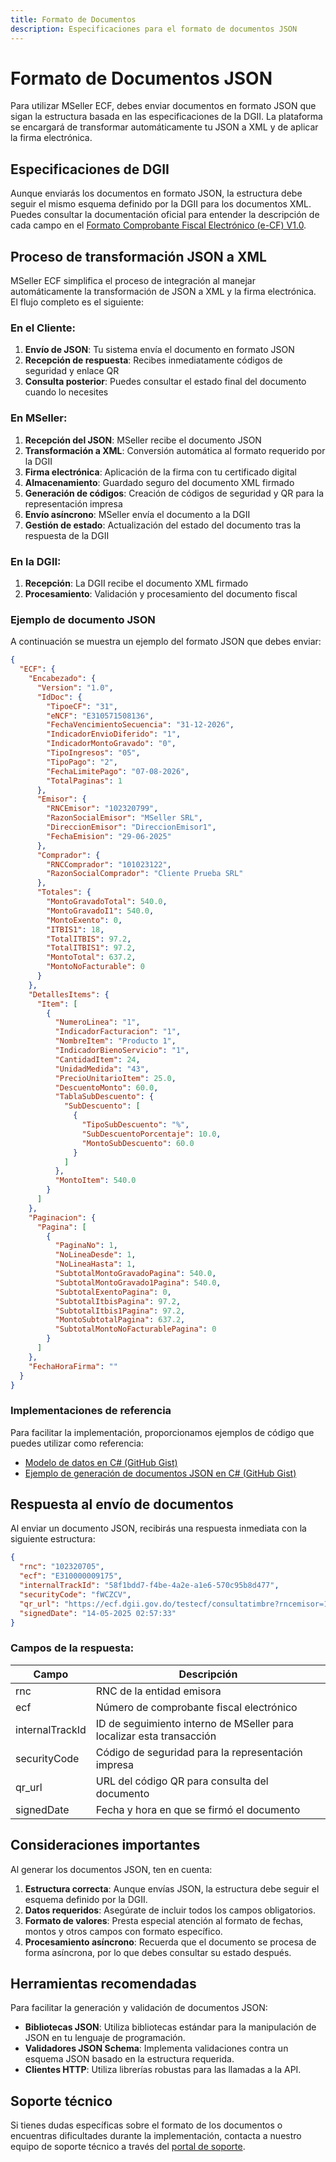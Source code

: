 ```yaml
---
title: Formato de Documentos
description: Especificaciones para el formato de documentos JSON
---
```


# Formato de Documentos JSON

Para utilizar MSeller ECF, debes enviar documentos en formato JSON que sigan la estructura basada en las especificaciones de la DGII. La plataforma se encargará de transformar automáticamente tu JSON a XML y de aplicar la firma electrónica.

## Especificaciones de DGII

Aunque enviarás los documentos en formato JSON, la estructura debe seguir el mismo esquema definido por la DGII para los documentos XML. Puedes consultar la documentación oficial para entender la descripción de cada campo en el [Formato Comprobante Fiscal Electrónico (e-CF) V1.0](<https://dgii.gov.do/cicloContribuyente/facturacion/comprobantesFiscalesElectronicosE-CF/Documentacin%20sobre%20eCF/Formatos%20XML/Formato%20Comprobante%20Fiscal%20Electr%C3%B3nico%20(e-CF)%20V1.0.pdf>).

## Proceso de transformación JSON a XML

MSeller ECF simplifica el proceso de integración al manejar automáticamente la transformación de JSON a XML y la firma electrónica. El flujo completo es el siguiente:

### En el Cliente:

1. **Envío de JSON**: Tu sistema envía el documento en formato JSON
2. **Recepción de respuesta**: Recibes inmediatamente códigos de seguridad y enlace QR
3. **Consulta posterior**: Puedes consultar el estado final del documento cuando lo necesites

### En MSeller:

1. **Recepción del JSON**: MSeller recibe el documento JSON
2. **Transformación a XML**: Conversión automática al formato requerido por la DGII
3. **Firma electrónica**: Aplicación de la firma con tu certificado digital
4. **Almacenamiento**: Guardado seguro del documento XML firmado
5. **Generación de códigos**: Creación de códigos de seguridad y QR para la representación impresa
6. **Envío asíncrono**: MSeller envía el documento a la DGII
7. **Gestión de estado**: Actualización del estado del documento tras la respuesta de la DGII

### En la DGII:

1. **Recepción**: La DGII recibe el documento XML firmado
2. **Procesamiento**: Validación y procesamiento del documento fiscal


### Ejemplo de documento JSON

A continuación se muestra un ejemplo del formato JSON que debes enviar:

```json
{
  "ECF": {
    "Encabezado": {
      "Version": "1.0",
      "IdDoc": {
        "TipoeCF": "31",
        "eNCF": "E310571508136",
        "FechaVencimientoSecuencia": "31-12-2026",
        "IndicadorEnvioDiferido": "1",
        "IndicadorMontoGravado": "0",
        "TipoIngresos": "05",
        "TipoPago": "2",
        "FechaLimitePago": "07-08-2026",
        "TotalPaginas": 1
      },
      "Emisor": {
        "RNCEmisor": "102320799",
        "RazonSocialEmisor": "MSeller SRL",
        "DireccionEmisor": "DireccionEmisor1",
        "FechaEmision": "29-06-2025"
      },
      "Comprador": {
        "RNCComprador": "101023122",
        "RazonSocialComprador": "Cliente Prueba SRL"
      },
      "Totales": {
        "MontoGravadoTotal": 540.0,
        "MontoGravadoI1": 540.0,
        "MontoExento": 0,
        "ITBIS1": 18,
        "TotalITBIS": 97.2,
        "TotalITBIS1": 97.2,
        "MontoTotal": 637.2,
        "MontoNoFacturable": 0
      }
    },
    "DetallesItems": {
      "Item": [
        {
          "NumeroLinea": "1",
          "IndicadorFacturacion": "1",
          "NombreItem": "Producto 1",
          "IndicadorBienoServicio": "1",
          "CantidadItem": 24,
          "UnidadMedida": "43",
          "PrecioUnitarioItem": 25.0,
          "DescuentoMonto": 60.0,
          "TablaSubDescuento": {
            "SubDescuento": [
              {
                "TipoSubDescuento": "%",
                "SubDescuentoPorcentaje": 10.0,
                "MontoSubDescuento": 60.0
              }
            ]
          },
          "MontoItem": 540.0
        }
      ]
    },
    "Paginacion": {
      "Pagina": [
        {
          "PaginaNo": 1,
          "NoLineaDesde": 1,
          "NoLineaHasta": 1,
          "SubtotalMontoGravadoPagina": 540.0,
          "SubtotalMontoGravado1Pagina": 540.0,
          "SubtotalExentoPagina": 0,
          "SubtotalItbisPagina": 97.2,
          "SubtotalItbis1Pagina": 97.2,
          "MontoSubtotalPagina": 637.2,
          "SubtotalMontoNoFacturablePagina": 0
        }
      ]
    },
    "FechaHoraFirma": ""
  }
}
```

### Implementaciones de referencia

Para facilitar la implementación, proporcionamos ejemplos de código que puedes utilizar como referencia:

- [Modelo de datos en C# (GitHub Gist)](https://gist.github.com/victors1681/cf65166bf2383922d04c52b655786bac)
- [Ejemplo de generación de documentos JSON en C# (GitHub Gist)](https://gist.github.com/victors1681/5bcd3f1103b0f082095268bc2a3cef87)

## Respuesta al envío de documentos

Al enviar un documento JSON, recibirás una respuesta inmediata con la siguiente estructura:

```json
{
  "rnc": "102320705",
  "ecf": "E310000009175",
  "internalTrackId": "58f1bdd7-f4be-4a2e-a1e6-570c95b8d477",
  "securityCode": "fWCZCV",
  "qr_url": "https://ecf.dgii.gov.do/testecf/consultatimbre?rncemisor=102320705&RncComprador=101023122&encf=E310000009175&FechaEmision=14-05-2025&montototal=637.2&FechaFirma=14-05-2025%2002:57:33&codigoseguridad=fWCZCV",
  "signedDate": "14-05-2025 02:57:33"
}
```

### Campos de la respuesta:

| Campo           | Descripción                                                          |
| --------------- | -------------------------------------------------------------------- |
| rnc             | RNC de la entidad emisora                                            |
| ecf             | Número de comprobante fiscal electrónico                             |
| internalTrackId | ID de seguimiento interno de MSeller para localizar esta transacción |
| securityCode    | Código de seguridad para la representación impresa                   |
| qr_url          | URL del código QR para consulta del documento                        |
| signedDate      | Fecha y hora en que se firmó el documento                            |

## Consideraciones importantes

Al generar los documentos JSON, ten en cuenta:

1. **Estructura correcta**: Aunque envías JSON, la estructura debe seguir el esquema definido por la DGII.
2. **Datos requeridos**: Asegúrate de incluir todos los campos obligatorios.
3. **Formato de valores**: Presta especial atención al formato de fechas, montos y otros campos con formato específico.
4. **Procesamiento asíncrono**: Recuerda que el documento se procesa de forma asíncrona, por lo que debes consultar su estado después.

## Herramientas recomendadas

Para facilitar la generación y validación de documentos JSON:

- **Bibliotecas JSON**: Utiliza bibliotecas estándar para la manipulación de JSON en tu lenguaje de programación.
- **Validadores JSON Schema**: Implementa validaciones contra un esquema JSON basado en la estructura requerida.
- **Clientes HTTP**: Utiliza librerías robustas para las llamadas a la API.

## Soporte técnico

Si tienes dudas específicas sobre el formato de los documentos o encuentras dificultades durante la implementación, contacta a nuestro equipo de soporte técnico a través del [portal de soporte](https://ecf.mseller.app/support).
